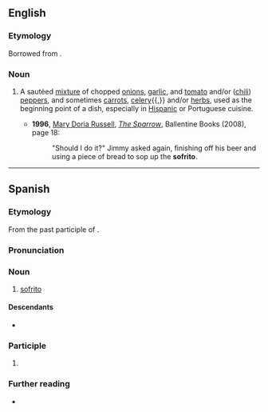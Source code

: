 {{also|soffritto|soffrito|sofritto|sofrito}}
==English==

===Etymology===
Borrowed from {{bor|en|es|sofrito}}.

===Noun===
{{en-noun|~}}

# {{lb|en|cuisine}} A sautéed [[mixture]] of chopped [[onions]], [[garlic]], and [[tomato]] and/or ([[chili pepper|chili]]) [[pepper]]s, and sometimes [[carrot]]s, [[celery]]{{,}} and/or [[herb]]s, used as the beginning point of a dish, especially in [[Hispanic]] or Portuguese cuisine.
#: {{cot|en|soffritto}}
#* '''1996''', [[w:Mary Doria Russell|Mary Doria Russell]], ''[[w:The Sparrow (novel)|The Sparrow]]'', Ballentine Books (2008), page 18:
#*: "Should I do it?" Jimmy asked again, finishing off his beer and using a piece of bread to sop up the '''sofrito'''.

----

==Spanish==

===Etymology===
From the past participle of {{m|es|sofreír}}.

===Pronunciation===
{{es-IPA}}

===Noun===
{{es-noun|m}}

# {{lb|es|cuisine}} [[#English|sofrito]]

====Descendants====
* {{desc|en|sofrito|bor=1}}

===Participle===
{{es-past participle}}

# {{past participle of|es|sofreír}}

===Further reading===
* {{R:es:DRAE}}